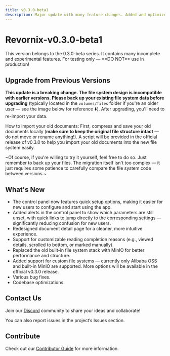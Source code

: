 ```yaml
---
title: v0.3.0-beta1
description: Major update with many feature changes. Added and optimized custom file system support.
---
```



# Revornix-v0.3.0-beta1

<Callout type='warning'>
	This version belongs to the 0.3.0-beta series. It contains many incomplete and experimental features. For testing only — **DO NOT** use in production!
</Callout>

## Upgrade from Previous Versions

**This update is a breaking change. The file system design is incompatible with earlier versions. Please back up your existing file system data before upgrading** (typically located in the `volumes/files` folder if you're an older user — see the image below for reference ⬇️). After upgrading, you'll need to re-import your data.

<ImageZoom src="https://qingyon-revornix-public.oss-cn-beijing.aliyuncs.com/images/202507241710451.png" className='size-50 mt-5' />

How to import your old documents: First, compress and save your old documents locally (**make sure to keep the original file structure intact** — do not move or rename anything!). A script will be provided in the official release of v0.3.0 to help you import your old documents into the new file system easily.

~Of course, if you're willing to try it yourself, feel free to do so. Just remember to back up your files. The migration itself isn't too complex — it just requires some patience to carefully compare the file system code between versions.~

## What's New

- The control panel now features quick setup options, making it easier for new users to configure and start using the app.
- Added alerts in the control panel to show which parameters are still unset, with quick links to jump directly to the corresponding settings — significantly reducing confusion for new users.
- Redesigned document detail page for a cleaner, more intuitive experience.
- Support for customizable reading completion reasons (e.g., viewed details, scrolled to bottom, or marked manually).
- Replaced the old built-in file system stack with MinIO for better performance and structure.
- Added support for custom file systems — currently only Alibaba OSS and built-in MinIO are supported. More options will be available in the official v0.3.0 release.
- Various bug fixes.
- Codebase optimizations.

## Contact Us

Join our [Discord](https://discord.com/invite/3XZfz84aPN) community to share your ideas and collaborate!

You can also report issues in the project’s Issues section.

## Contribute

Check out our [Contributor Guide](https://revornix.com/docs/developer/contribute) for more information.